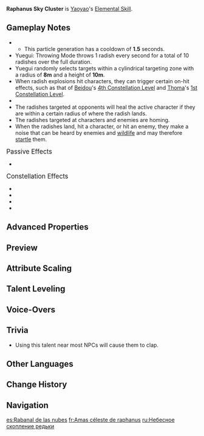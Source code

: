 {{Talent Infobox
|image         = Talent Raphanus Sky Cluster.png
|character     = Yaoyao
|type          = Elemental Skill
|info          = Calls upon "Yuegui: Throwing Mode," a special device created by a certain adeptus to help Yaoyao solve her problems.<br />This skill will be used differently in Holding Mode.<br /><br />'''Hold'''<br />Enters Aiming Mode to adjust the throw direction.<br /><br />'''Yuegui: Throwing Mode'''<br />Throws out White Jade Radishes that will explode upon hitting characters or opponents, dealing {{Color|Dendro DMG}} to opponents within a certain AoE, and healing characters within that same AoE based on Yaoyao's Max HP. If a radish does not hit either an opponent or a character, the radish will remain where it is and explode on contact with a character or opponent, or will explode after its duration expires.<br />Yuegui: Throwing Mode will choose its radish-throw targets.<ul><li>If all nearby characters have more than 70% HP remaining, then it will throw the radish at a nearby opponent.</li><li>If nearby characters have 70% or less HP remaining, it will throw a radish at the character with the lowest HP percentage remaining. If no opponents exist nearby, Yuegui will throw White Jade Radishes at characters even if they all have more than 70% HP remaining.</li></ul><br />A maximum of 2 instances Yuegui: Throwing Mode can exist at any one time.
|CD            = 15s
|scale_att1    = ATK
|scale_att2    = Max HP
|utility1      = Healing
}}
{{Description|"A radish a day keeps trouble away! ... Oh, this isn't about a radish's medical properties, exactly, but it does have some health benefits, yeah!}}
'''Raphanus Sky Cluster''' is [[Yaoyao]]'s [[Elemental Skill]].

==Gameplay Notes==
* {{TalentNote|particles|1}}
** This particle generation has a cooldown of '''1.5''' seconds.
* Yuegui: Throwing Mode throws 1 radish every second for a total of 10 radishes over the full duration.
* Yuegui randomly selects targets within a cylindrical targeting zone with a radius of '''8m''' and a height of '''10m'''.
* When radish explosions hit characters, they can trigger certain on-hit effects, such as that of [[Beidou]]'s [[Stunning Revenge|4th Constellation Level]] and [[Thoma]]'s [[A Comrade's Duty|1st Constellation Level]].
* {{TalentNote|snapshot|White Jade Radish DMG|character=Yaoyao}}
* The radishes targeted at opponents will heal the active character if they are within a certain radius of where the radish lands.
* The radishes targeted at characters and enemies are homing.
* When the radishes land, hit a character, or hit an enemy, they make a noise that can be heard by enemies and [[wildlife]] and may therefore [[startle]] them.

;<big>Passive Effects</big>
* {{TalentNote|ascension|2|In Others' Shoes|character=Yaoyao|talent=Raphanus Sky Cluster}}

;<big>Constellation Effects</big>
* {{TalentNote|constellation|1|Adeptus' Tutelage}}
* {{TalentNote|constellation|3|Loyal and Kind}}
* {{TalentNote|constellation|4|Winsome}}
* {{TalentNote|constellation|6|Beneficent}}

==Advanced Properties==
{{Advanced Properties
|title   = White Jade Radish DMG
|gu      = 1U
|icdtag  = Elemental Skill
|icdtype = 2.5s
|poise   = 15
|impulse = 2

|title2   = Mega Radish DMG (C6)
|gu2      = 1U
|icdtag2  = none
|poise2   = 30
|impulse2 = 2
}}

==Preview==
{{Preview
|file1=Raphanus Sky Cluster Preview
|caption1= 
}}

==Attribute Scaling==
{{Talent Scaling
|talentType=Elemental Skill
|levels=13
|order=whitejaderadishdmg,whitejaderadishhealing,yueguithrowingmodeduration,whitejaderadishduration,cd
|titles=White Jade Radish DMG (%),White Jade Radish Healing,Yuegui: Throwing Mode Duration,White Jade Radish Duration,CD
|whitejaderadishdmg_1=29.92
|whitejaderadishdmg_2=32.16
|whitejaderadishdmg_3=34.41
|whitejaderadishdmg_4=37.4
|whitejaderadishdmg_5=39.64
|whitejaderadishdmg_6=41.89
|whitejaderadishdmg_7=44.88
|whitejaderadishdmg_8=47.87
|whitejaderadishdmg_9=50.86
|whitejaderadishdmg_10=53.86
|whitejaderadishdmg_11=56.85
|whitejaderadishdmg_12=59.84
|whitejaderadishdmg_13=63.58
|whitejaderadishhealing_1=1.71% Max HP+165.07991
|whitejaderadishhealing_2=1.84% Max HP+181.5902
|whitejaderadishhealing_3=1.97% Max HP+199.47635
|whitejaderadishhealing_4=2.14% Max HP+218.73834
|whitejaderadishhealing_5=2.27% Max HP+239.3762
|whitejaderadishhealing_6=2.4% Max HP+261.38992
|whitejaderadishhealing_7=2.57% Max HP+284.77948
|whitejaderadishhealing_8=2.74% Max HP+309.54492
|whitejaderadishhealing_9=2.91% Max HP+335.6862
|whitejaderadishhealing_10=3.09% Max HP+363.20334
|whitejaderadishhealing_11=3.26% Max HP+392.09634
|whitejaderadishhealing_12=3.43% Max HP+422.3652
|whitejaderadishhealing_13=3.64% Max HP+454.00992
|yueguithrowingmodeduration=10s
|whitejaderadishduration=5s
|cd=15s
}}

==Talent Leveling==
{{Talent Upgrade|Yaoyao}}

==Voice-Overs==
{{Talent VO}}

==Trivia==
* Using this talent near most NPCs will cause them to clap.

==Other Languages==
{{Other Languages
|en      = Raphanus Sky Cluster
|zhs     = 云台团团降芦菔
|zhs_rm  = Yúntái Tuántuán Jiàng Lúfú
|zht     = 雲臺團團降蘆菔
|zht_rm  = Yúntái Tuántuán Jiàng Lúfú
|zh_tl   = 
|ja      = 祥雲団々落清白
|ja_rm   = Shou'un Dandan Rakuseihaku{{Assumed}}
|ja_tl   = 
|ko      = 하늘에서 무가 내려와
|ko_tl   = White Radishes Are Falling From the Sky
|es      = Rabanal de las nubes
|es_tl   = Cloud Radish
|fr      = Amas céleste de raphanus
|fr_tl   = Raphanus Celestial Cluster
|ru      = Небесное скопление редьки
|ru_tl   = Radish Sky Cluster
|th      = Raphanus Sky Cluster
|vi      = Máy Ném Củ Cải
|vi_tl   = 
|de      = Rübchen in flauschigen Wolken
|de_tl   = Turnip in Fluffy Clouds
|id      = Raphanus Sky Cluster
|pt      = Rabanete das Nuvens
|pt_tl   = 
|tr      = Kızıl Gök Turpu
|tr_tl   = 
|it      = Ravanelli a grappolo
|it_tl   = Cluster of Radishes
}}

==Change History==
{{Change History|3.4}}

==Navigation==
{{Talent Navbox|Yaoyao}}

[[es:Rabanal de las nubes]]
[[fr:Amas céleste de raphanus]]
[[ru:Небесное скопление редьки]]